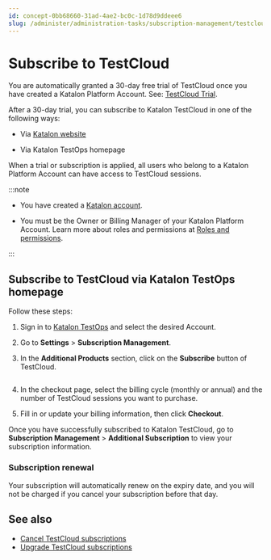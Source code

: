 ```yaml
---
id: concept-0bb68660-31ad-4ae2-bc0c-1d78d9ddeee6
slug: /administer/administration-tasks/subscription-management/testcloud-subscription/subscribe-to-testcloud
---
```


# Subscribe to TestCloud

You are automatically granted a 30-day free trial of TestCloud once you have created a Katalon Platform Account. See: [TestCloud Trial](/administer/katalon-platform-packages/testcloud-feature-comparison#).

After a 30-day trial, you can subscribe to Katalon TestCloud in one of the following ways:

-   Via [Katalon website](https://katalon.com/pricing/)

-   Via Katalon TestOps homepage


When a trial or subscription is applied, all users who belong to a Katalon Platform Account can have access to TestCloud sessions.


:::note

-   You have created a [Katalon account](https://www.katalon.com/sign-up/).

-   You must be the Owner or Billing Manager of your Katalon Platform Account. Learn more about roles and permissions at [Roles and permissions](/administer/administration-roles/administrative-roles-and-permissions).


:::

## Subscribe to TestCloud via Katalon TestOps homepage

Follow these steps:

1.  Sign in to [Katalon TestOps](https://testops.katalon.io/login) and select the desired Account.

2.  Go to **Settings** &gt; **Subscription Management**.

3.  In the **Additional Products** section, click on the **Subscribe** button of TestCloud.

    <img src="/doc_images/Documents/Administer/Administrative_Tasks/Subscription_Management/TestCloud_Subscription_Management/subscribe-to-testcloud/Subscription-management-additional-products-testcloud.png" width={700} alt="" />

4.  In the checkout page, select the billing cycle \(monthly or annual\) and the number of TestCloud sessions you want to purchase.

5.  Fill in or update your billing information, then click **Checkout**.


Once you have successfully subscribed to Katalon TestCloud, go to **Subscription Management** &gt; **Additional Subscription** to view your subscription information.

### Subscription renewal

Your subscription will automatically renew on the expiry date, and you will not be charged if you cancel your subscription before that day.

## See also

-   [Cancel TestCloud subscriptions](/administer/administration-tasks/subscription-management/testcloud-subscription/cancel-testcloud-subscriptions)
-   [Upgrade TestCloud subscriptions](/administer/administration-tasks/subscription-management/testcloud-subscription/upgrade-subscriptions)
